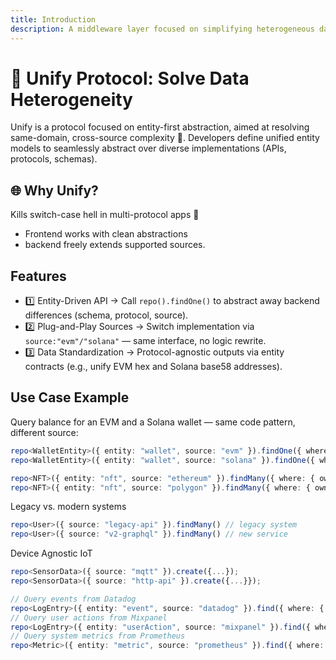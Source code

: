 ```yaml
---
title: Introduction
description: A middleware layer focused on simplifying heterogeneous data from different sources
---
```


# 🌟 Unify Protocol: Solve Data Heterogeneity

Unify is a protocol focused on entity-first abstraction, aimed at resolving same-domain, cross-source complexity 🧭. Developers define unified entity models to seamlessly abstract over diverse implementations (APIs, protocols, schemas).


## 🌐 Why Unify?
Kills switch-case hell in multi-protocol apps 🧹
- Frontend works with clean abstractions
- backend freely extends supported sources.


## Features
- 1️⃣ Entity-Driven API → Call `repo().findOne()` to abstract away backend differences (schema, protocol, source).
- 2️⃣ Plug-and-Play Sources → Switch implementation via `source:"evm"/"solana"` — same interface, no logic rewrite.
- 3️⃣ Data Standardization → Protocol-agnostic outputs via entity contracts (e.g., unify EVM hex and Solana base58 addresses).


## Use Case Example

Query balance for an EVM and a Solana wallet — same code pattern, different source:
```ts
repo<WalletEntity>({ entity: "wallet", source: "evm" }).findOne({ where: { address: "0x..." } });
repo<WalletEntity>({ entity: "wallet", source: "solana" }).findOne({ where: { address: "1111..." } });

repo<NFT>({ entity: "nft", source: "ethereum" }).findMany({ where: { owner: "0x..." } });
repo<NFT>({ entity: "nft", source: "polygon" }).findMany({ where: { owner: "0x..." } });
```
Legacy vs. modern systems 
```ts
repo<User>({ source: "legacy-api" }).findMany() // legacy system
repo<User>({ source: "v2-graphql" }).findMany() // new service
```
Device Agnostic IoT
```ts
repo<SensorData>({ source: "mqtt" }).create({...});  
repo<SensorData>({ source: "http-api" }).create({...}});  
```

```ts
// Query events from Datadog
repo<LogEntry>({ entity: "event", source: "datadog" }).find({ where: { type: "error", timestamp: { gte: "..." } } });
// Query user actions from Mixpanel
repo<LogEntry>({ entity: "userAction", source: "mixpanel" }).find({ where: { userId: "user-x", eventName: "login" } });
// Query system metrics from Prometheus
repo<Metric>({ entity: "metric", source: "prometheus" }).find({ where: { name: "cpu_usage", host: "server-a" } });
```
